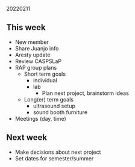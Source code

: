 20220211  

## This week

- New member
- Share Juanjo info
- Aresty update
- Review CASPSLaP
- RAP group plans
  - Short term goals 
    - individual
    - lab
      - Plan next project, brainstorm ideas
  - Long(er) term goals
    - ultrasound setup
    - sound booth furniture
- Meetings (day, time)


## Next week

- Make decisions about next project
- Set dates for semester/summer
